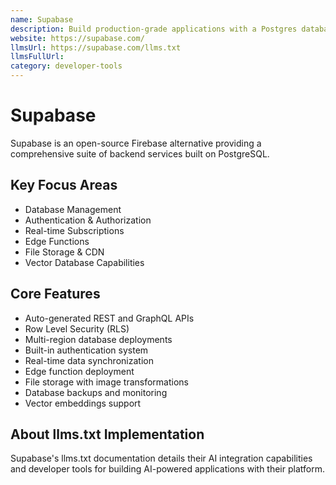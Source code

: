 ```yaml
---
name: Supabase
description: Build production-grade applications with a Postgres database, Authentication, instant APIs, Realtime, Functions, Storage and Vector embeddings. Start for free.
website: https://supabase.com/
llmsUrl: https://supabase.com/llms.txt
llmsFullUrl:
category: developer-tools
---
```


# Supabase

Supabase is an open-source Firebase alternative providing a comprehensive suite of backend services built on PostgreSQL.

## Key Focus Areas

- Database Management
- Authentication & Authorization
- Real-time Subscriptions
- Edge Functions
- File Storage & CDN
- Vector Database Capabilities

## Core Features

- Auto-generated REST and GraphQL APIs
- Row Level Security (RLS)
- Multi-region database deployments
- Built-in authentication system
- Real-time data synchronization
- Edge function deployment
- File storage with image transformations
- Database backups and monitoring
- Vector embeddings support

## About llms.txt Implementation

Supabase's llms.txt documentation details their AI integration capabilities and developer tools for building AI-powered applications with their platform.
